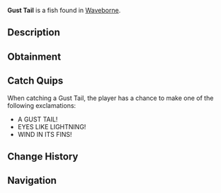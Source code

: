 {{FishInfobox
|image          = Gust Tail.png
|rarity         = Mythical
|sea            = Second Sea
|location       = [[Waveborne]]
|sublocation    = 
|sources        = Fishing Rod
|radar_location = 
|prog_speed     = -65
|xp             = 1100
|weather        = Windy
|time           = 
|season         = Summer
|bait           = Nightmare Larva
|base_weight    = 1200
|base_value     = 2200
|weight_range   = 650
|base_chance    = 3
|base_resil     = 20
}}
'''Gust Tail''' is a {{Rarity|Mythical}} fish found in [[Waveborne]].

== Description ==
{{Description|A beige colored fish with piercing yellow eyes and dark grey stripes, riding the gusts below.|Bestiary Entry}}

== Obtainment ==
{{Description|It soars beneath stormy whispers.|Bestiary Hint}}
{{Fish Availability|
Waveborne
|top_rods      = 
Great Rod of Oscar\37961.55\125510.15;
Astralhook Rod\34897.42\129785.35;
Free Spirit Rod\32370.75\176455.49;
Azure Of Lagoon\31065.11\146737.88;
Carrot Rod\29372.01\127515.59;
Fang of the Eclipse\28207.6\128136.59;
Destiny Rod\16481.6\77197.49;
Treasure Rod\26765.17\117871.41;
Blazebringer Rod\26633.58\114386.78;
Verdant Shear Rod\24403.81\108163.49;
Trident Rod\19032.21\101470.45;
Ethereal Prism Rod\16886.73\78650.49;
Seraphic Rod\16702.73\78233.65;
No-Life Rod\15899.55\72854.79;
Challenger's Rod\15387.21\70145.85;
Rod Of The Forgotten Fang\15335.51\70199.47;
Rod Of The Exalted One\15298.93\68043.8;
Rod Of The Depths\14609.49\65276.03;
Depthseeker Rod\14028.5\66729.41;
Volcanic Rod\13900.78\64704.37;
Zeus Rod\13740.3\63957.39;
Avalanche Rod\13722.06\65416.56;
Steady Rod\13075.44\64744.84
|recommended   = Astralhook Rod
}}

== Catch Quips ==
When catching a Gust Tail, the player has a chance to make one of the following exclamations:
* A GUST TAIL!
* EYES LIKE LIGHTNING!
* WIND IN ITS FINS!

== Change History ==
{{Change History|{{subst:Current Version}}}}

== Navigation ==
{{Fish Navbox|Waveborne}}